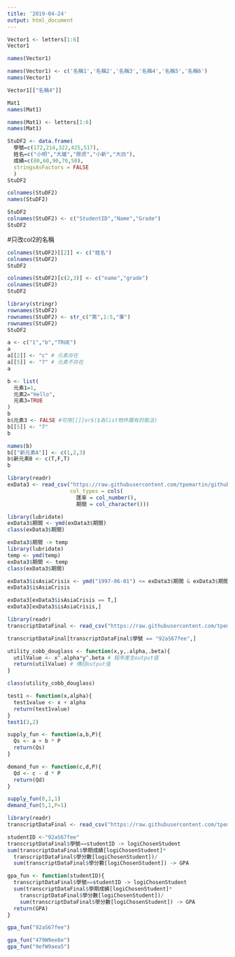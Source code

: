 ```yaml
---
title: '2019-04-24'
output: html_document
---
```


```r
Vector1 <- letters[1:6]
Vector1

names(Vector1)
```

```r
names(Vector1) <- c('名稱1','名稱2','名稱3','名稱4','名稱5','名稱6')
names(Vector1)
```

```r
Vector1[["名稱4"]]
```


```r
Mat1
names(Mat1) 
```

```r
names(Mat1) <- letters[1:6]
names(Mat1)
```


```r
StuDF2 <- data.frame(
  學號=c(172,214,322,425,517),
  姓名=c("小明","大雄","胖虎","小新","大白"),
  成績=c(80,60,90,70,50),
  stringsAsFactors = FALSE
  )
StuDF2 
```

```r
colnames(StuDF2)
names(StuDF2)
```


```r
StuDF2
colnames(StuDF2) <- c("StudentID","Name","Grade")
StuDF2
```

#只改col2的名稱
```r
colnames(StuDF2)[[2]] <- c("姓名")
colnames(StuDF2)
StuDF2
```

```r
colnames(StuDF2)[c(2,3)] <- c("name","grade")
colnames(StuDF2)
StuDF2
```

```r
library(stringr)
rownames(StuDF2)
rownames(StuDF2) <- str_c("第",1:5,"筆")
rownames(StuDF2)
StuDF2
```


```r
a <- c("1","b","TRUE")
a
a[[2]] <- "c" # 元素存在
a[[5]] <- "7" # 元素不存在
a
```

```r
b <- list(
  元素1=1,
  元素2="Hello",
  元素3=TRUE
)
b
b$元素3 <- FALSE #可用[[]]or$($為list物件獨有的取法)
b[[5]] <- "7"
b
```

```r
names(b)
b[["新元素A"]] <- c(1,2,3)
b$新元素B <- c(T,F,T)
b
```

```r
library(readr)
exData3 <- read_csv("https://raw.githubusercontent.com/tpemartin/github-data/master/exData3.csv",
                    col_types = cols(
                      匯率 = col_number(),
                      期間 = col_character()))
```

```r
library(lubridate)
exData3$期間 <- ymd(exData3$期間)
class(exData3$期間)
```


```r
exData3$期間 -> temp
library(lubridate)
temp <- ymd(temp)
exData3$期間 <- temp
class(exData3$期間)
```

```r
exData3$isAsiaCrisis <- ymd("1997-06-01") <= exData3$期間 & exData3$期間 <= ymd("1998-12-01")
exData3$isAsiaCrisis
```

```r
exData3[exData3$isAsiaCrisis == T,]
exData3[exData3$isAsiaCrisis,]
```

```r
library(readr)
transcriptDataFinal <- read_csv("https://raw.githubusercontent.com/tpemartin/github-data/master/transcriptDataFinal.csv")
```

```r
transcriptDataFinal[transcriptDataFinal$學號 == "92aS67fee",]
```


```r
utility_cobb_douglass <- function(x,y,.alpha,.beta){
  utilValue <- x^.alpha*y^.beta # 程序產生output值
  return(utilValue) # 傳回output值
}
```

```r
class(utility_cobb_douglass)
```

```r
test1 <- function(x,alpha){
  test1value <- x + alpha
  return(test1value)
}
test1(3,2)
```

```r
supply_fun <- function(a,b,P){
  Qs <- a + b * P 
  return(Qs)
}

demand_fun <- function(c,d,P){
  Qd <- c - d * P
  return(Qd)
}
```

```r
supply_fun(0,1,1)
demand_fun(5,1,P=1)
```

```r
library(readr)
transcriptDataFinal <- read_csv("https://raw.githubusercontent.com/tpemartin/github-data/master/transcriptDataFinal.csv")
```

```r
studentID <-"92aS67fee" 
transcriptDataFinal$學號==studentID -> logiChosenStudent
sum(transcriptDataFinal$學期成績[logiChosenStudent]*
  transcriptDataFinal$學分數[logiChosenStudent])/
  sum(transcriptDataFinal$學分數[logiChosenStudent]) -> GPA
```

```r
gpa_fun <- function(studentID){
  transcriptDataFinal$學號==studentID -> logiChosenStudent
  sum(transcriptDataFinal$學期成績[logiChosenStudent]*
    transcriptDataFinal$學分數[logiChosenStudent])/
    sum(transcriptDataFinal$學分數[logiChosenStudent]) -> GPA
  return(GPA)
}
```

```r
gpa_fun("92aS67fee")
```

```r
gpa_fun("479W9ee8e")
gpa_fun("9efW9aea5")
```

